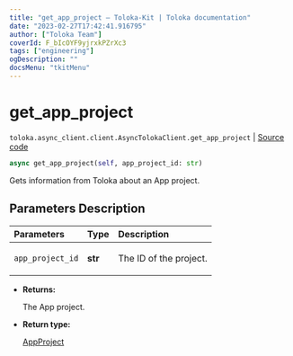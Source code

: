 ```yaml
---
title: "get_app_project — Toloka-Kit | Toloka documentation"
date: "2023-02-27T17:42:41.916795"
author: ["Toloka Team"]
coverId: F_bIcOYF9yjrxkPZrXc3
tags: ["engineering"]
ogDescription: ""
docsMenu: "tkitMenu"
---
```


# get_app_project
`toloka.async_client.client.AsyncTolokaClient.get_app_project` | [Source code](https://github.com/Toloka/toloka-kit/blob/v1.1.4/src/async_client/client.py#L0)

```python
async get_app_project(self, app_project_id: str)
```

Gets information from Toloka about an App project.

## Parameters Description

| Parameters | Type | Description |
| :----------| :----| :-----------|
`app_project_id`|**str**|<p>The ID of the project.</p>

* **Returns:**

  The App project.

* **Return type:**

  [AppProject](/docs/toloka-kit/reference/toloka.client.app.AppProject)